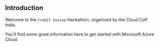 ---
---


## Introduction

<PageDescription>
Welcome to the <code>Credit Suisse</code> Hackathon, organized by the Cloud CoP India.

You'll find some great information here to get started with Microsoft Azure Cloud.




</PageDescription>
